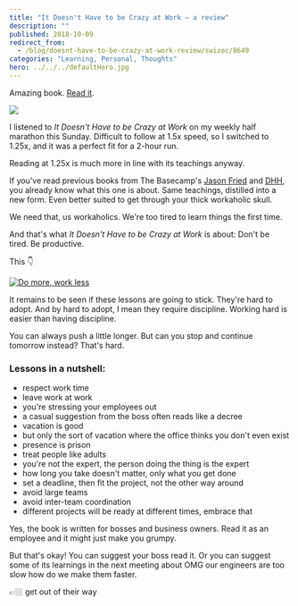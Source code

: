 ```yaml
---
title: "It Doesn't Have to be Crazy at Work – a review"
description: ""
published: 2018-10-09
redirect_from:
  - /blog/doesnt-have-to-be-crazy-at-work-review/swizec/8649
categories: "Learning, Personal, Thoughts"
hero: ../../../defaultHero.jpg
---
```


<!-- wp:paragraph -->

Amazing book. [Read it](https://www.amazon.com/gp/product/0062874780?pf_rd_p=d1f45e03-8b73-4c9a-9beb-4819111bef9a&pf_rd_r=KFQYFMZE934FR9V1VT5T).

<!-- /wp:paragraph -->

<!-- wp:image {"id":8656,"align":"center","width":800,"height":1208,"linkDestination":"custom"} -->

[![](https://swizec.com/wp-content/uploads/2018/10/81nvF-p7odL.jpg)](https://www.amazon.com/gp/product/0062874780?pf_rd_p=d1f45e03-8b73-4c9a-9beb-4819111bef9a&pf_rd_r=KFQYFMZE934FR9V1VT5T)

<!-- /wp:image -->

I listened to _It Doesn't Have to be Crazy at Work_ on my weekly half marathon this Sunday. Difficult to follow at 1.5x speed, so I switched to 1.25x, and it was a perfect fit for a 2-hour run.

Reading at 1.25x is much more in line with its teachings anyway.

If you've read previous books from The Basecamp's [Jason Fried](twittertlink) and [DHH](twitter-link), you already know what this one is about. Same teachings, distilled into a new form. Even better suited to get through your thick workaholic skull.

We need that, us workaholics. We're too tired to learn things the first time.

And that's what _It Doesn't Have to be Crazy at Work_ is about: Don't be tired. Be productive.

This 👇

[![Do more, work less](https://scontent-sjc3-1.cdninstagram.com/v/t51.2885-15/e35/32918877_349851448752847_2252623523988111360_n.jpg?_nc_ht=scontent-sjc3-1.cdninstagram.com&_nc_cat=107&_nc_ohc=dvlrQVCKTw4AX_HB-D-&edm=AABBvjUBAAAA&ccb=7-4&oh=faf88df06ea4dd0a0b4737aad1ebb900&oe=615F185D&_nc_sid=83d603)](https://www.instagram.com/p/BjTbTegl3pM/?taken-by=swizec)

It remains to be seen if these lessons are going to stick. They're hard to adopt. And by hard to adopt, I mean they require discipline. Working hard is easier than having discipline.

You can always push a little longer. But can you stop and continue tomorrow instead? That's hard.

### Lessons in a nutshell:

- respect work time
- leave work at work
- you're stressing your employees out
- a casual suggestion from the boss often reads like a decree
- vacation is good
- but only the sort of vacation where the office thinks you don't even exist
- presence is prison
- treat people like adults
- you're not the expert, the person doing the thing is the expert
- how long you take doesn't matter, only what you get done
- set a deadline, then fit the project, not the other way around
- avoid large teams
- avoid inter-team coordination
- different projects will be ready at different times, embrace that

Yes, the book is written for bosses and business owners. Read it as an employee and it might just make you grumpy.

But that's okay! You can suggest your boss read it. Or you can suggest some of its learnings in the next meeting about OMG our engineers are too slow how do we make them faster.

👉🏼 get out of their way
